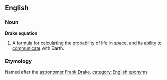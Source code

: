 ==English==
===Noun===
{{wikipedia}}
'''Drake equation'''
# A [[formula]] for calculating the [[probability]] of life in space, and its ability to [[communicate]] with Earth.
===Etymology===
Named after the [[astronomer]] [[w:Frank Drake|Frank Drake]].
[[category:English eponyms]]